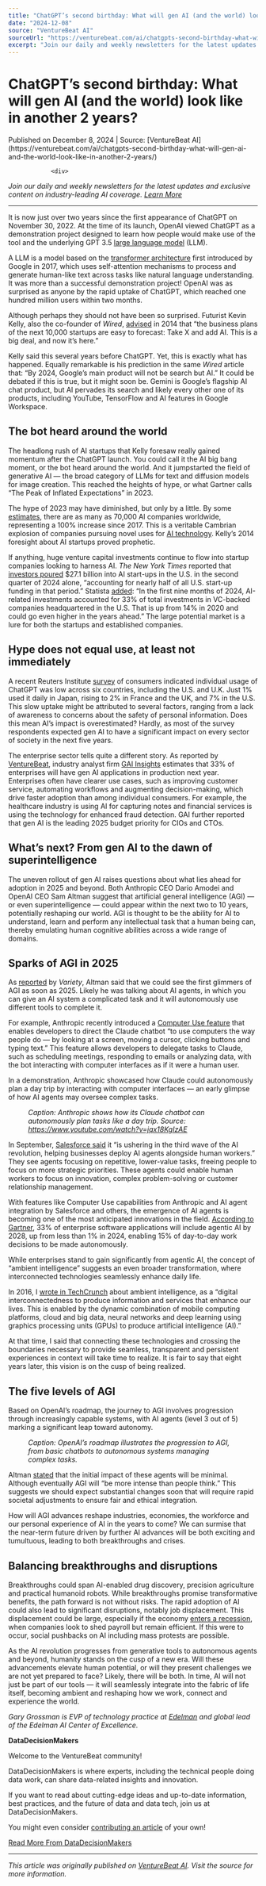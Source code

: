 ```yaml
---
title: "ChatGPT’s second birthday: What will gen AI (and the world) look like in another 2 years?"
date: "2024-12-08"
source: "VentureBeat AI"
sourceUrl: "https://venturebeat.com/ai/chatgpts-second-birthday-what-will-gen-ai-and-the-world-look-like-in-another-2-years/"
excerpt: "Join our daily and weekly newsletters for the latest updates and exclusive content on industry-leading AI coverage. Learn More It is now just over two years since the first appearance of ChatGPT on No..."
---
```


# ChatGPT’s second birthday: What will gen AI (and the world) look like in another 2 years?

<div class="text-sm text-gray-500 mb-4">
  Published on December 8, 2024 | Source: [VentureBeat AI](https://venturebeat.com/ai/chatgpts-second-birthday-what-will-gen-ai-and-the-world-look-like-in-another-2-years/)
</div>


				<div>
<p><em>Join our daily and weekly newsletters for the latest updates and exclusive content on industry-leading AI coverage. <a href="https://venturebeat.com/newsletters/?utm_source=VBsite&amp;utm_medium=desktopNav">Learn More</a></em></p>



<hr/>
</div><p>It is now just over two years since the first appearance of ChatGPT on November 30, 2022. At the time of its launch, OpenAI viewed ChatGPT as a demonstration project designed to learn how people would make use of the tool and the underlying GPT 3.5 <a href="https://venturebeat.com/ai/heres-the-one-thing-you-should-never-outsource-to-an-ai-model/">large language model</a> (LLM).</p>



<p>A LLM is a model based on the <a href="https://arxiv.org/abs/1706.03762" target="_blank">transformer architecture</a> first introduced by Google in 2017, which uses self-attention mechanisms to process and generate human-like text across tasks like natural language understanding. It was more than a successful demonstration project! OpenAI was as surprised as anyone by the rapid uptake of ChatGPT, which reached one hundred million users within two months.</p>



<div/><p>Although perhaps they should not have been so surprised. Futurist Kevin Kelly, also the co-founder of <em>Wired</em>, <a href="https://www.wired.com/2014/10/future-of-artificial-intelligence/" target="_blank">advised</a> in 2014 that &#x201c;the business plans of the next 10,000 startups are easy to forecast: Take X and add AI. This is a big deal, and now it&#x2019;s here.&#x201d;</p>



<p>Kelly said this several years before ChatGPT. Yet, this is exactly what has happened. Equally remarkable is his prediction in the same <em>Wired </em>article that: &#x201c;By 2024, Google&#x2019;s main product will not be search but AI.&#x201d; It could be debated if this is true, but it might soon be. Gemini is Google&#x2019;s flagship AI chat product, but AI pervades its search and likely every other one of its products, including YouTube, TensorFlow and AI features in Google Workspace.</p>



<h2>The bot heard around the world</h2>



<p>The headlong rush of AI startups that Kelly foresaw really gained momentum after the ChatGPT launch. You could call it the AI big bang moment, or the bot heard around the world. And it jumpstarted the field of generative AI &#x2014; the broad category of LLMs for text and diffusion models for image creation. This reached the heights of hype, or what Gartner calls &#x201c;The Peak of Inflated Expectations&#x201d; in 2023.</p>



<p>The hype of 2023 may have diminished, but only by a little. By some <a href="https://explodingtopics.com/blog/number-ai-companies" target="_blank">estimates</a>, there are as many as 70,000 AI companies worldwide, representing a 100% increase since 2017. This is a veritable Cambrian explosion of companies pursuing novel uses for <a href="https://venturebeat.com/ai/the-end-of-ai-scaling-may-not-be-nigh-heres-whats-next/">AI technology</a>. Kelly&#x2019;s 2014 foresight about AI startups proved prophetic.</p>



<p>If anything, huge venture capital investments continue to flow into startup companies looking to harness AI.<em> The New York Times </em>reported that <a href="https://www.nytimes.com/2024/07/03/technology/ai-startups-funding.html" target="_blank">investors poured</a> &#x24;27.1 billion into AI start-ups in the U.S. in the second quarter of 2024 alone, &#x201c;accounting for nearly half of all U.S. start-up funding in that period.&#x201d; Statista <a href="https://www.statista.com/chart/33346/ai-share-of-vc-investments-in-the-us/" target="_blank">added</a>: &#x201c;In the first nine months of 2024, AI-related investments accounted for 33% of total investments in VC-backed companies headquartered in the U.S. That is up from 14% in 2020 and could go even higher in the years ahead.&#x201d; The large potential market is a lure for both the startups and established companies.</p>



<h2>Hype does not equal use, at least not immediately</h2>



<p>A recent Reuters Institute <a href="https://reutersinstitute.politics.ox.ac.uk/what-does-public-six-countries-think-generative-ai-news#header--1" target="_blank">survey</a> of consumers indicated individual usage of ChatGPT was low across six countries, including the U.S. and U.K. Just 1% used it daily in Japan, rising to 2% in France and the UK, and 7% in the U.S. This slow uptake might be attributed to several factors, ranging from a lack of awareness to concerns about the safety of personal information. Does this mean AI&#x2019;s impact is overestimated? Hardly, as most of the survey respondents expected gen AI to have a significant impact on every sector of society in the next five years.</p>



<p>The enterprise sector tells quite a different story. As reported by <a href="https://venturebeat.com/ai/what-ai-vendor-should-you-choose-here-are-the-top-7-openai-still-leads/">VentureBeat</a>, industry analyst firm <a href="https://gaiinsights.com/" target="_blank">GAI Insights</a> estimates that 33% of enterprises will have gen AI applications in production next year. Enterprises often have clearer use cases, such as improving customer service, automating workflows and augmenting decision-making, which drive faster adoption than among individual consumers. For example, the healthcare industry is using AI for capturing notes and financial services is using the technology for enhanced fraud detection. GAI further reported that gen AI is the leading 2025 budget priority for CIOs and CTOs.</p>



<h2>What&#x2019;s next? From gen AI to the dawn of superintelligence</h2>



<p>The uneven rollout of gen AI raises questions about what lies ahead for adoption in 2025 and beyond. Both Anthropic CEO Dario Amodei and OpenAI CEO Sam Altman suggest that artificial general intelligence (AGI) &#x2014; or even superintelligence &#x2014; could appear within the next two to 10 years, potentially reshaping our world. AGI is thought to be the ability for AI to understand, learn and perform any intellectual task that a human being can, thereby emulating human cognitive abilities across a wide range of domains.</p>



<h2>Sparks of AGI in 2025</h2>



<p>As <a href="https://variety.com/2024/biz/news/openai-sam-altman-superintelligence-dealbook-1236234815/" target="_blank">reported</a> by <em>Variety</em>, Altman said that we could see the first glimmers of AGI as soon as 2025. Likely he was talking about AI agents, in which you can give an AI system a complicated task and it will autonomously use different tools to complete it.</p>



<p>For example, Anthropic recently introduced a <a href="https://venturebeat.com/ai/anthropics-agentic-computer-use-is-giving-people-superpowers/">Computer Use feature</a> that enables developers to direct the Claude chatbot &#x201c;to use computers the way people do &#x2014; by looking at a screen, moving a cursor, clicking buttons and typing text.&#x201d; This feature allows developers to delegate tasks to Claude, such as scheduling meetings, responding to emails or analyzing data, with the bot interacting with computer interfaces as if it were a human user.</p>



<p>In a demonstration, Anthropic showcased how Claude could autonomously plan a day trip by interacting with computer interfaces &#x2014; an early glimpse of how AI agents may oversee complex tasks.</p>



<figure><img src="https://venturebeat.com/wp-content/uploads/2024/12/image3.jpg" alt=""/><figcaption><em>Caption: Anthropic shows how its Claude chatbot can autonomously plan tasks like a day trip. Source: </em><a href="https://www.youtube.com/watch?v=jqx18KgIzAE" target="_blank"><em>https://www.youtube.com/watch?v=jqx18KgIzAE</em></a><em>&#xa0;</em></figcaption></figure>



<p>In September, <a href="https://www.salesforce.com/news/stories/building-business-ai-agents/" target="_blank">Salesforce said</a> it &#x201c;is ushering in the third wave of the AI revolution, helping businesses deploy AI agents alongside human workers.&#x201d; They see agents focusing on repetitive, lower-value tasks, freeing people to focus on more strategic priorities. These agents could enable human workers to focus on innovation, complex problem-solving or customer relationship management.&#xa0;</p>



<p>With features like Computer Use capabilities from Anthropic and AI agent integration by Salesforce and others, the emergence of AI agents is becoming one of the most anticipated innovations in the field. <a href="https://www.gartner.com/en/articles/intelligent-agent-in-ai" target="_blank">According to Gartner</a>, 33% of enterprise software applications will include agentic AI by 2028, up from less than 1% in 2024, enabling 15% of day-to-day work decisions to be made autonomously.</p>



<p>While enterprises stand to gain significantly from agentic AI, the concept of &#x201c;ambient intelligence&#x201d; suggests an even broader transformation, where interconnected technologies seamlessly enhance daily life.</p>



<p>In 2016, I <a href="https://techcrunch.com/2016/05/07/the-next-stop-on-the-road-to-revolution-is-ambient-intelligence/" target="_blank">wrote in TechCrunch</a> about ambient intelligence, as a &#x201c;digital interconnectedness to produce information and services that enhance our lives. This is enabled by the dynamic combination of mobile computing platforms, cloud and big data, neural networks and deep learning using graphics processing units (GPUs) to produce artificial intelligence (AI).&#x201d; </p>



<p>At that time, I said that connecting these technologies and crossing the boundaries necessary to provide seamless, transparent and persistent experiences in context will take time to realize. It is fair to say that eight years later, this vision is on the cusp of being realized.&#xa0;</p>



<h2>The five levels of AGI</h2>



<p>Based on OpenAI&#x2019;s roadmap, the journey to AGI involves progression through increasingly capable systems, with AI agents (level 3 out of 5) marking a significant leap toward autonomy.&#xa0;</p>



<figure><img src="https://venturebeat.com/wp-content/uploads/2024/12/image2.jpg?w=800" alt=""/><figcaption><em>Caption:</em> <em>OpenAI&#x2019;s roadmap illustrates the progression to AGI, from basic chatbots to autonomous systems managing complex tasks.</em></figcaption></figure>



<p>Altman <a href="https://variety.com/2024/biz/news/openai-sam-altman-superintelligence-dealbook-1236234815/" target="_blank">stated</a> that the initial impact of these agents will be minimal. Although eventually AGI will &#x201c;be more intense than people think.&#x201d; This suggests we should expect substantial changes soon that will require rapid societal adjustments to ensure fair and ethical integration.&#xa0;</p>



<p>How will AGI advances reshape industries, economies, the workforce and our personal experience of AI in the years to come? We can surmise that the near-term future driven by further AI advances will be both exciting and tumultuous, leading to both breakthroughs and crises.</p>



<h2>Balancing breakthroughs and disruptions</h2>



<p>Breakthroughs could span AI-enabled drug discovery, precision agriculture and practical humanoid robots. While breakthroughs promise transformative benefits, the path forward is not without risks. The rapid adoption of AI could also lead to significant disruptions, notably job displacement. This displacement could be large, especially if the economy <a href="https://www.informationweek.com/machine-learning-ai/ai-and-the-next-recession" target="_blank">enters a recession</a>, when companies look to shed payroll but remain efficient. If this were to occur, social pushbacks on AI including mass protests are possible.</p>



<p>As the AI revolution progresses from generative tools to autonomous agents and beyond, humanity stands on the cusp of a new era. Will these advancements elevate human potential, or will they present challenges we are not yet prepared to face? Likely, there will be both. In time, AI will not just be part of our tools &#x2014; it will seamlessly integrate into the fabric of life itself, becoming ambient and reshaping how we work, connect and experience the world.</p>



<p><em>Gary Grossman is EVP of technology practice at <a href="https://www.edelman.com/" target="_blank">Edelman</a> and global lead of the Edelman AI Center of Excellence.</em></p>
<div>
<p><strong>DataDecisionMakers</strong></p>



<p>Welcome to the VentureBeat community!</p>



<p>DataDecisionMakers is where experts, including the technical people doing data work, can share data-related insights and innovation.</p>



<p>If you want to read about cutting-edge ideas and up-to-date information, best practices, and the future of data and data tech, join us at DataDecisionMakers.</p>



<p>You might even consider&#xa0;<a target="_blank" href="https://venturebeat.com/guest-posts/">contributing an article</a>&#xa0;of your own!</p>



<p><a href="https://venturebeat.com/category/DataDecisionMakers/" target="_blank">Read More From DataDecisionMakers</a></p>
</div>			</div>

---

*This article was originally published on [VentureBeat AI](https://venturebeat.com/ai/chatgpts-second-birthday-what-will-gen-ai-and-the-world-look-like-in-another-2-years/). Visit the source for more information.*
